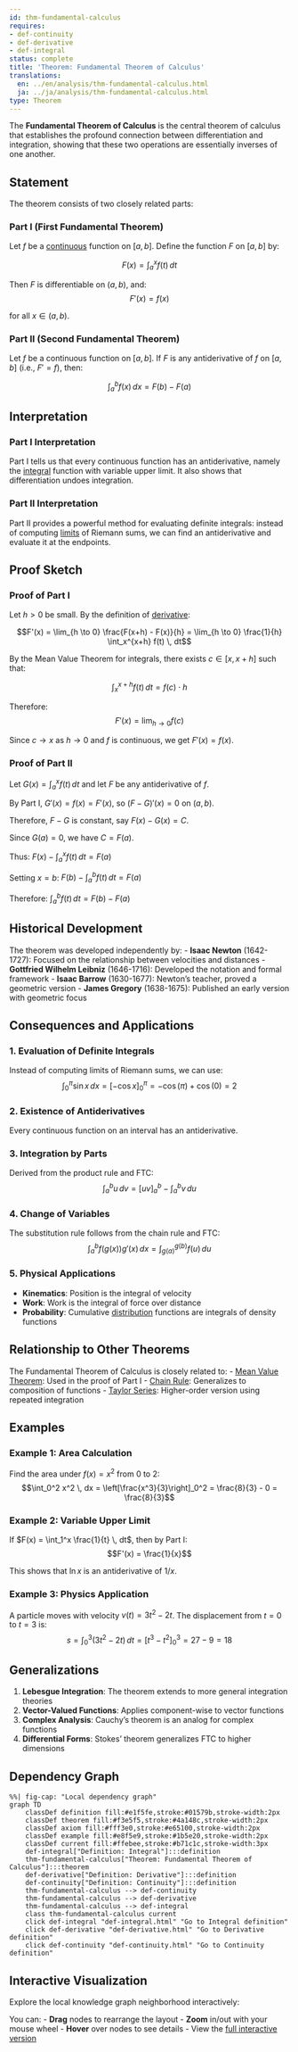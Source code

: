 ```yaml
---
id: thm-fundamental-calculus
requires:
- def-continuity
- def-derivative
- def-integral
status: complete
title: 'Theorem: Fundamental Theorem of Calculus'
translations:
  en: ../en/analysis/thm-fundamental-calculus.html
  ja: ../ja/analysis/thm-fundamental-calculus.html
type: Theorem
---
```


The **Fundamental Theorem of Calculus** is the central theorem of calculus that establishes the profound connection between differentiation and integration, showing that these two operations are essentially inverses of one another.

## Statement

The theorem consists of two closely related parts:

### Part I (First Fundamental Theorem)

Let $f$ be a [continuous](def-continuity.qmd) function on $[a,b]$. Define the function $F$ on $[a,b]$ by:

$$F(x) = \int_a^x f(t) \, dt$$

Then $F$ is differentiable on $(a,b)$, and:
$$F'(x) = f(x)$$

for all $x \in (a,b)$.

### Part II (Second Fundamental Theorem)

Let $f$ be a continuous function on $[a,b]$. If $F$ is any antiderivative of $f$ on $[a,b]$ (i.e., $F' = f$), then:

$$\int_a^b f(x) \, dx = F(b) - F(a)$$

## Interpretation

### Part I Interpretation
Part I tells us that every continuous function has an antiderivative, namely the [integral](def-integral.qmd) function with variable upper limit. It also shows that differentiation undoes integration.

### Part II Interpretation
Part II provides a powerful method for evaluating definite integrals: instead of computing [limits](def-limit.qmd) of Riemann sums, we can find an antiderivative and evaluate it at the endpoints.

## Proof Sketch

### Proof of Part I

Let $h > 0$ be small. By the definition of [derivative](def-derivative.qmd):

$$F'(x) = \lim_{h \to 0} \frac{F(x+h) - F(x)}{h} = \lim_{h \to 0} \frac{1}{h} \int_x^{x+h} f(t) \, dt$$

By the Mean Value Theorem for integrals, there exists $c \in [x, x+h]$ such that:

$$\int_x^{x+h} f(t) \, dt = f(c) \cdot h$$

Therefore:
$$F'(x) = \lim_{h \to 0} f(c)$$

Since $c \to x$ as $h \to 0$ and $f$ is continuous, we get $F'(x) = f(x)$.

### Proof of Part II

Let $G(x) = \int_a^x f(t) \, dt$ and let $F$ be any antiderivative of $f$.

By Part I, $G'(x) = f(x) = F'(x)$, so $(F - G)'(x) = 0$ on $(a,b)$.

Therefore, $F - G$ is constant, say $F(x) - G(x) = C$.

Since $G(a) = 0$, we have $C = F(a)$.

Thus: $F(x) - \int_a^x f(t) \, dt = F(a)$

Setting $x = b$: $F(b) - \int_a^b f(t) \, dt = F(a)$

Therefore: $\int_a^b f(t) \, dt = F(b) - F(a)$

## Historical Development

The theorem was developed independently by:
- **Isaac Newton** (1642-1727): Focused on the relationship between velocities and distances
- **Gottfried Wilhelm Leibniz** (1646-1716): Developed the notation and formal framework
- **Isaac Barrow** (1630-1677): Newton's teacher, proved a geometric version
- **James Gregory** (1638-1675): Published an early version with geometric focus

## Consequences and Applications

### 1. Evaluation of Definite Integrals
Instead of computing limits of Riemann sums, we can use:
$$\int_0^{\pi} \sin x \, dx = [-\cos x]_0^{\pi} = -\cos(\pi) + \cos(0) = 2$$

### 2. Existence of Antiderivatives
Every continuous function on an interval has an antiderivative.

### 3. Integration by Parts
Derived from the product rule and FTC:
$$\int_a^b u \, dv = [uv]_a^b - \int_a^b v \, du$$

### 4. Change of Variables
The substitution rule follows from the chain rule and FTC:
$$\int_a^b f(g(x))g'(x) \, dx = \int_{g(a)}^{g(b)} f(u) \, du$$

### 5. Physical Applications
- **Kinematics**: Position is the integral of velocity
- **Work**: Work is the integral of force over distance
- **Probability**: Cumulative [distribution](../probability-statistics/def-probability-distribution.qmd) functions are integrals of density functions

## Relationship to Other Theorems

The Fundamental Theorem of Calculus is closely related to:
- [Mean Value Theorem](thm-mean-value.qmd): Used in the proof of Part I
- [Chain Rule](thm-chain-rule.qmd): Generalizes to composition of functions
- [Taylor Series](thm-taylor-series.qmd): Higher-order version using repeated integration

## Examples

### Example 1: Area Calculation
Find the area under $f(x) = x^2$ from 0 to 2:
$$\int_0^2 x^2 \, dx = \left[\frac{x^3}{3}\right]_0^2 = \frac{8}{3} - 0 = \frac{8}{3}$$

### Example 2: Variable Upper Limit
If $F(x) = \int_1^x \frac{1}{t} \, dt$, then by Part I:
$$F'(x) = \frac{1}{x}$$

This shows that $\ln x$ is an antiderivative of $1/x$.

### Example 3: Physics Application
A particle moves with velocity $v(t) = 3t^2 - 2t$. The displacement from $t = 0$ to $t = 3$ is:
$$s = \int_0^3 (3t^2 - 2t) \, dt = [t^3 - t^2]_0^3 = 27 - 9 = 18$$

## Generalizations

1. **Lebesgue Integration**: The theorem extends to more general integration theories
2. **Vector-Valued Functions**: Applies component-wise to vector functions
3. **Complex Analysis**: Cauchy's theorem is an analog for complex functions
4. **Differential Forms**: Stokes' theorem generalizes FTC to higher dimensions

## Dependency Graph

```mermaid
%%| fig-cap: "Local dependency graph"
graph TD
    classDef definition fill:#e1f5fe,stroke:#01579b,stroke-width:2px
    classDef theorem fill:#f3e5f5,stroke:#4a148c,stroke-width:2px
    classDef axiom fill:#fff3e0,stroke:#e65100,stroke-width:2px
    classDef example fill:#e8f5e9,stroke:#1b5e20,stroke-width:2px
    classDef current fill:#ffebee,stroke:#b71c1c,stroke-width:3px
    def-integral["Definition: Integral"]:::definition
    thm-fundamental-calculus["Theorem: Fundamental Theorem of Calculus"]:::theorem
    def-derivative["Definition: Derivative"]:::definition
    def-continuity["Definition: Continuity"]:::definition
    thm-fundamental-calculus --> def-continuity
    thm-fundamental-calculus --> def-derivative
    thm-fundamental-calculus --> def-integral
    class thm-fundamental-calculus current
    click def-integral "def-integral.html" "Go to Integral definition"
    click def-derivative "def-derivative.html" "Go to Derivative definition"
    click def-continuity "def-continuity.html" "Go to Continuity definition"
```

## Interactive Visualization

Explore the local knowledge graph neighborhood interactively:

::: {.graph-viz data-id="thm-fundamental-calculus" data-width="700" data-height="500"}
:::

You can:
- **Drag** nodes to rearrange the layout
- **Zoom** in/out with your mouse wheel
- **Hover** over nodes to see details
- View the [full interactive version](../../output/interactive/thm-fundamental-calculus.html){target="_blank"}
